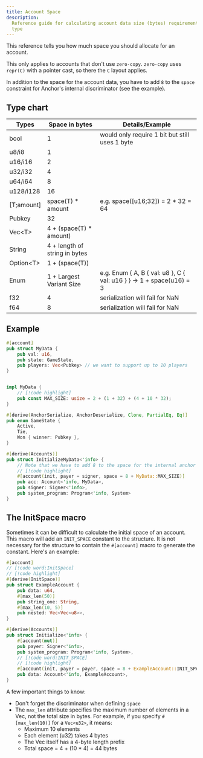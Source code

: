 ```yaml
---
title: Account Space
description:
  Reference guide for calculating account data size (bytes) requirements by Rust
  type
---
```


This reference tells you how much space you should allocate for an account.

This only applies to accounts that don't use `zero-copy`. `zero-copy` uses
`repr(C)` with a pointer cast, so there the `C` layout applies.

In addition to the space for the account data, you have to add `8` to the
`space` constraint for Anchor's internal discriminator (see the example).

## Type chart

| Types      | Space in bytes                | Details/Example                                                                                 |
| ---------- | ----------------------------- | ----------------------------------------------------------------------------------------------- |
| bool       | 1                             | would only require 1 bit but still uses 1 byte                                                  |
| u8/i8      | 1                             |
| u16/i16    | 2                             |
| u32/i32    | 4                             |
| u64/i64    | 8                             |
| u128/i128  | 16                            |
| [T;amount] | space(T) \* amount            | e.g. space([u16;32]) = 2 \* 32 = 64                                                             |
| Pubkey     | 32                            |
| Vec\<T>    | 4 + (space(T) \* amount)      |
| String     | 4 + length of string in bytes |
| Option\<T> | 1 + (space(T))                |
| Enum       | 1 \+ Largest Variant Size     | e.g. Enum \{ A, B \{ val: u8 \}, C \{ val: u16 \} \} \-\> 1 \+ space(u16) = 3                   |
| f32        | 4                             | serialization will fail for NaN                                                                 |
| f64        | 8                             | serialization will fail for NaN                                                                 |

## Example

```rust
#[account]
pub struct MyData {
    pub val: u16,
    pub state: GameState,
    pub players: Vec<Pubkey> // we want to support up to 10 players
}


impl MyData {
    // [!code highlight]
    pub const MAX_SIZE: usize = 2 + (1 + 32) + (4 + 10 * 32);
}

#[derive(AnchorSerialize, AnchorDeserialize, Clone, PartialEq, Eq)]
pub enum GameState {
    Active,
    Tie,
    Won { winner: Pubkey },
}

#[derive(Accounts)]
pub struct InitializeMyData<'info> {
    // Note that we have to add 8 to the space for the internal anchor
    // [!code highlight]
    #[account(init, payer = signer, space = 8 + MyData::MAX_SIZE)]
    pub acc: Account<'info, MyData>,
    pub signer: Signer<'info>,
    pub system_program: Program<'info, System>
}
```

## The InitSpace macro

Sometimes it can be difficult to calculate the initial space of an account. This
macro will add an `INIT_SPACE` constant to the structure. It is not necessary
for the structure to contain the `#[account]` macro to generate the constant.
Here's an example:

```rust
#[account]
// [!code word:InitSpace]
// [!code highlight]
#[derive(InitSpace)]
pub struct ExampleAccount {
    pub data: u64,
    #[max_len(50)]
    pub string_one: String,
    #[max_len(10, 5)]
    pub nested: Vec<Vec<u8>>,
}

#[derive(Accounts)]
pub struct Initialize<'info> {
    #[account(mut)]
    pub payer: Signer<'info>,
    pub system_program: Program<'info, System>,
    // [!code word:INIT_SPACE]
    // [!code highlight]
    #[account(init, payer = payer, space = 8 + ExampleAccount::INIT_SPACE)]
    pub data: Account<'info, ExampleAccount>,
}
```

A few important things to know:

- Don't forget the discriminator when defining `space`
- The `max_len` attribute specifies the maximum number of elements in a Vec, not the total size in bytes. 
  For example, if you specify `#[max_len(10)]` for a `Vec<u32>`, it means:
  - Maximum 10 elements
  - Each element (u32) takes 4 bytes
  - The Vec itself has a 4-byte length prefix
  - Total space = 4 + (10 * 4) = 44 bytes
